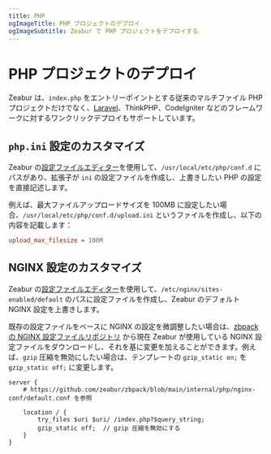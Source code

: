 ```yaml
---
title: PHP
ogImageTitle: PHP プロジェクトのデプロイ
ogImageSubtitle: Zeabur で PHP プロジェクトをデプロイする
---
```


# PHP プロジェクトのデプロイ

Zeabur は、`index.php` をエントリーポイントとする従来のマルチファイル PHP プロジェクトだけでなく、[Laravel](./php/laravel)、ThinkPHP、CodeIgniter などのフレームワークに対するワンクリックデプロイもサポートしています。

## `php.ini` 設定のカスタマイズ

Zeabur の[設定ファイルエディター](/deploy/config-edit)を使用して、`/usr/local/etc/php/conf.d` にパスがあり、拡張子が `ini` の設定ファイルを作成し、上書きしたい PHP の設定を直接記述します。

例えば、最大ファイルアップロードサイズを 100MB に設定したい場合、`/usr/local/etc/php/conf.d/upload.ini` というファイルを作成し、以下の内容を記載します：

```ini
upload_max_filesize = 100M
```

## NGINX 設定のカスタマイズ

Zeabur の[設定ファイルエディター](/deploy/config-edit)を使用して、`/etc/nginx/sites-enabled/default` のパスに設定ファイルを作成し、Zeabur のデフォルト NGINX 設定を上書きします。

既存の設定ファイルをベースに NGINX の設定を微調整したい場合は、[zbpack の NGINX 設定ファイルリポジトリ](https://github.com/zeabur/zbpack/blob/main/internal/php/nginx-conf/default.conf) から現在 Zeabur が使用している NGINX 設定ファイルをダウンロードし、それを基に変更を加えることができます。例えば、`gzip` 圧縮を無効にしたい場合は、テンプレートの `gzip_static on;` を `gzip_static off;` に変更します。

```
server {
    # https://github.com/zeabur/zbpack/blob/main/internal/php/nginx-conf/default.conf を参照

    location / {
        try_files $uri $uri/ /index.php?$query_string;
        gzip_static off;  // gzip 圧縮を無効にする
	}
}
```
